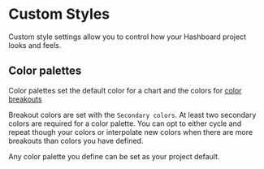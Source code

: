# Custom Styles

Custom style settings allow you to control how your Hashboard project looks and feels.

## Color palettes

Color palettes set the default color for a chart and the colors for [color breakouts](/docs/visualizing-data/breakout)

Breakout colors are set with the `Secondary colors`. At least two secondary colors are required for a color palette. You can opt to either cycle and repeat though your colors or interpolate new colors when there are more breakouts than colors you have defined.

Any color palette you define can be set as your project default.
